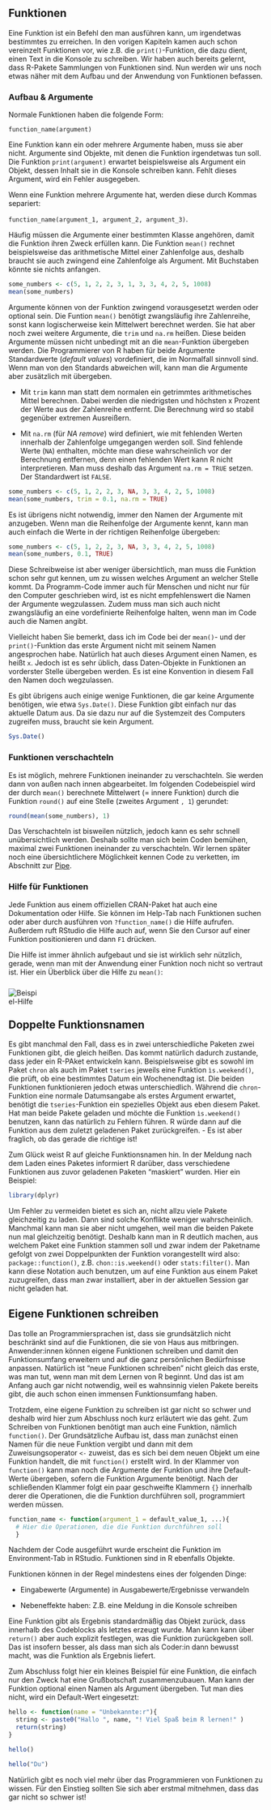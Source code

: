 ## Funktionen

Eine Funktion ist ein Befehl den man ausführen kann, um irgendetwas bestimmtes zu erreichen. In den vorigen Kapiteln kamen auch schon vereinzelt Funktionen vor, wie z.B. die `print()`-Funktion, die dazu dient, einen Text in die Konsole zu schreiben. Wir haben auch bereits gelernt, dass R-Pakete Sammlungen von Funktionen sind. Nun werden wir uns noch etwas näher mit dem Aufbau und der Anwendung von Funktionen befassen.

### Aufbau & Argumente

Normale Funktionen haben die folgende Form:

`function_name(argument)`

Eine Funktion kann ein oder mehrere Argumente haben, muss sie aber nicht. Argumente sind Objekte, mit denen die Funktion irgendetwas tun soll. Die Funktion `print(argument)` erwartet beispielsweise als Argument ein Objekt, dessen Inhalt sie in die Konsole schreiben kann. Fehlt dieses Argument, wird ein Fehler ausgegeben.

Wenn eine Funktion mehrere Argumente hat, werden diese durch Kommas separiert:

`function_name(argument_1, argument_2, argument_3)`. 

Häufig müssen die Argumente einer bestimmten Klasse angehören, damit die Funktion ihren Zweck erfüllen kann. Die Funktion `mean()` rechnet beispielsweise das arithmetische Mittel einer Zahlenfolge aus, deshalb braucht sie auch zwingend eine Zahlenfolge als Argument. Mit Buchstaben könnte sie nichts anfangen.

```r
some_numbers <- c(5, 1, 2, 2, 3, 1, 3, 3, 4, 2, 5, 1008)
mean(some_numbers)
```

Argumente können von der Funktion zwingend vorausgesetzt werden oder optional sein. Die Funtion `mean()` benötigt zwangsläufig ihre Zahlenreihe, sonst kann logischerweise kein Mittelwert berechnet werden. Sie hat aber noch zwei weitere Argumente, die `trim` und `na.rm` heißen. Diese beiden Argumente müssen nicht unbedingt mit an die `mean`-Funktion übergeben werden. Die Programmierer von R haben für beide Argumente Standardwerte (*default values*) vordefiniert, die im Normalfall sinnvoll sind. Wenn man von den Standards abweichen will, kann man die Argumente aber zusätzlich mit übergeben.

- Mit `trim` kann man statt dem normalen ein getrimmtes arithmetisches Mittel berechnen. Dabei werden die niedrigsten und höchsten x Prozent der Werte aus der Zahlenreihe entfernt. Die Berechnung wird so stabil gegenüber extremen Ausreißern.

- Mit `na.rm` (für *NA remove*) wird definiert, wie mit fehlenden Werten innerhalb der Zahlenfolge umgegangen werden soll. Sind fehlende Werte (`NA`) enthalten, möchte man diese wahrscheinlich vor der Berechnung entfernen, denn einen fehlenden Wert kann R nicht interpretieren. Man muss deshalb das Argument `na.rm = TRUE` setzen. Der Standardwert ist `FALSE`.

```r
some_numbers <- c(5, 1, 2, 2, 3, NA, 3, 3, 4, 2, 5, 1008)
mean(some_numbers, trim = 0.1, na.rm = TRUE)
```

Es ist übrigens nicht notwendig, immer den Namen der Argumente mit anzugeben. Wenn man die Reihenfolge der Argumente kennt, kann man auch einfach die Werte in der richtigen Reihenfolge übergeben:

```r
some_numbers <- c(5, 1, 2, 2, 3, NA, 3, 3, 4, 2, 5, 1008)
mean(some_numbers, 0.1, TRUE)
```
Diese Schreibweise ist aber weniger übersichtlich, man muss die Funktion schon sehr gut kennen, um zu wissen welches Argument an welcher Stelle kommt. Da Programm-Code immer auch für Menschen und nicht nur für den Computer geschrieben wird, ist es nicht empfehlenswert die Namen der Argumente wegzulassen. Zudem muss man sich auch nicht zwangsläufig an eine vordefinierte Reihenfolge halten, wenn man im Code auch die Namen angibt.

Vielleicht haben Sie bemerkt, dass ich im Code bei der `mean()`- und der `print()`-Funktion das erste Argument nicht mit seinem Namen angesprochen habe. Natürlich hat auch dieses Argument einen Namen, es heißt `x`. Jedoch ist es sehr üblich, dass Daten-Objekte in Funktionen an vorderster Stelle übergeben werden. Es ist eine Konvention in diesem Fall den Namen doch wegzulassen.

Es gibt übrigens auch einige wenige Funktionen, die gar keine Argumente benötigen, wie etwa `Sys.Date()`. Diese Funktion gibt einfach nur das aktuelle Datum aus. Da sie dazu nur auf die Systemzeit des Computers zugreifen muss, braucht sie kein Argument.

```r
Sys.Date()
```

### Funktionen verschachteln

Es ist möglich, mehrere Funktionen ineinander zu verschachteln. Sie werden dann von außen nach innen abgearbeitet. Im folgenden Codebeispiel wird der durch `mean()` berechnete Mittelwert (= innere Funktion) durch die Funktion `round()` auf eine Stelle (zweites Argument `, 1`) gerundet:

```r
round(mean(some_numbers), 1)
```

Das Verschachteln ist bisweilen nützlich, jedoch kann es sehr schnell unübersichtlich werden. Deshalb sollte man sich beim Coden bemühen, maximal zwei Funktionen ineinander zu verschachteln. Wir lernen später noch eine übersichtlichere Möglichkeit kennen Code zu verketten, im Abschnitt zur [Pipe](#pipe).

### Hilfe für Funktionen

Jede Funktion aus einem offiziellen CRAN-Paket hat auch eine Dokumentation oder Hilfe. Sie können im Help-Tab nach Funktionen suchen oder aber durch ausführen von `?function_name()` die Hilfe aufrufen. Außerdem ruft RStudio die Hilfe auch auf, wenn Sie den Cursor auf einer Funktion positionieren und dann `F1` drücken.

Die Hilfe ist immer ähnlich aufgebaut und sie ist wirklich sehr nützlich, gerade, wenn man mit der Anwendung einer Funktion noch nicht so vertraut ist. Hier ein Überblick über die Hilfe zu `mean()`:

<img src="images/screenshot_help_function.png" alt="Beispiel-Hilfe" style="float:left;margin-bottom:25px;margin-top:10px;margin-right:500px">


## Doppelte Funktionsnamen
Es gibt manchmal den Fall, dass es in zwei unterschiedliche Paketen zwei Funktionen gibt, die gleich heißen. Das kommt natürlich dadurch zustande, dass jeder ein R-PAket entwickeln kann. Beispielsweise gibt es sowohl im Paket `chron` als auch im Paket `tseries` jeweils eine Funktion `ìs.weekend()`, die prüft, ob eine bestimmtes Datum ein Wochenendtag ist. Die beiden Funktionen funktionieren jedoch etwas unterschiedlich. Während die `chron`-Funktion eine normale Datumsangabe als erstes Argument erwartet, benötigt die `tseries`-Funktion ein spezielles Objekt aus eben diesem Paket. Hat man beide Pakete geladen und möchte die Funktion `ìs.weekend()` benutzen, kann das natürlich zu Fehlern führen. R würde dann auf die Funktion aus dem zuletzt geladenen Paket zurückgreifen. - Es ist aber fraglich, ob das gerade die richtige ist! 

Zum Glück weist R auf gleiche Funktionsnamen hin. In der Meldung nach dem Laden eines Paketes informiert R darüber, dass verschiedene Funktionen aus zuvor geladenen Paketen "maskiert" wurden. Hier ein Beispiel:

```r
library(dplyr)
```

Um Fehler zu vermeiden bietet es sich an, nicht allzu viele Pakete gleichzeitig zu laden. Dann sind solche Konflikte weniger wahrscheinlich. Manchmal kann man sie aber nicht umgehen, weil man die beiden Pakete nun mal gleichzeitig benötigt. Deshalb kann man in R deutlich machen, aus welchem Paket eine Funktion stammen soll und zwar indem der Paketname gefolgt von zwei Doppelpunkten der Funktion vorangestellt wird also: `package::function()`, z.B. `chon::is.weekend()` oder `stats:filter()`. Man kann diese Notation auch benutzen, um auf eine Funktion aus einem Paket zuzugreifen, dass man zwar installiert, aber in der aktuellen Session gar nicht geladen hat.


## Eigene Funktionen schreiben

Das tolle an Programmiersprachen ist, dass sie grundsätzlich nicht beschränkt sind auf die Funktionen, die sie von Haus aus mitbringen. Anwender:innen können eigene Funktionen schreiben und damit den Funktionsumfang erweitern und auf die ganz persönlichen Bedürfnisse anpassen. Natürlich ist "neue Funktionen schreiben" nicht gleich das erste, was man tut, wenn man mit dem Lernen von R beginnt. Und das ist am Anfang auch gar nicht notwendig, weil es wahnsinnig vielen Pakete bereits gibt, die auch schon einen immensen Funktionsumfang haben.

Trotzdem, eine eigene Funktion zu schreiben ist gar nicht so schwer und deshalb wird hier zum Abschluss noch kurz erläutert wie das geht. Zum Schreiben von Funktionen benötigt man auch eine Funktion, nämlich `function()`. Der Grundsätzliche Aufbau ist, dass man zunächst einen Namen für die neue Funktion vergibt und dann mit dem Zuweisungsoperator `<-` zuweist, das es sich bei dem neuen Objekt um eine Funktion handelt, die mit `function()` erstellt wird. In der Klammer von `function()` kann man noch die Argumente der Funktion und ihre Default-Werte übergeben, sofern die Funktion Argumente benötigt. Nach der schließenden Klammer folgt ein paar geschweifte Klammern `{}` innerhalb derer die Operationen, die die Funktion durchführen soll, programmiert werden müssen. 


```r
function_name <- function(argument_1 = default_value_1, ...){
  # Hier die Operationen, die die Funktion durchführen soll
  }
```

Nachdem der Code ausgeführt wurde erscheint die Funktion im Environment-Tab in RStudio. Funktionen sind in R ebenfalls Objekte.

Funktionen können in der Regel mindestens eines der folgenden Dinge:

- Eingabewerte (Argumente) in Ausgabewerte/Ergebnisse verwandeln

- Nebeneffekte haben: Z.B. eine Meldung in die Konsole schreiben

Eine Funktion gibt als Ergebnis standardmäßig das Objekt zurück, dass innerhalb des Codeblocks als letztes erzeugt wurde. Man kann kann über `return()` aber auch explizit festlegen, was die Funktion zurückgeben soll. Das ist insofern besser, als dass man sich als Coder:in dann bewusst macht, was die Funktion als Ergebnis liefert.

Zum Abschluss folgt hier ein kleines Beispiel für eine Funktion, die einfach nur den Zweck hat eine Grußbotschaft zusammenzubauen. Man kann der Funktion optional einen Namen als Argument übergeben. Tut man dies nicht, wird ein Default-Wert eingesetzt:
```r
hello <- function(name = "Unbekannte:r"){
  string <- paste0("Hallo ", name, "! Viel Spaß beim R lernen!" )
  return(string)
}
```

```r
hello()
```

```r
hello("Du")
```
Natürlich gibt es noch viel mehr über das Programmieren von Funktionen zu wissen. Für den Einstieg sollten Sie sich aber erstmal mitnehmen, dass das gar nicht so schwer ist!

